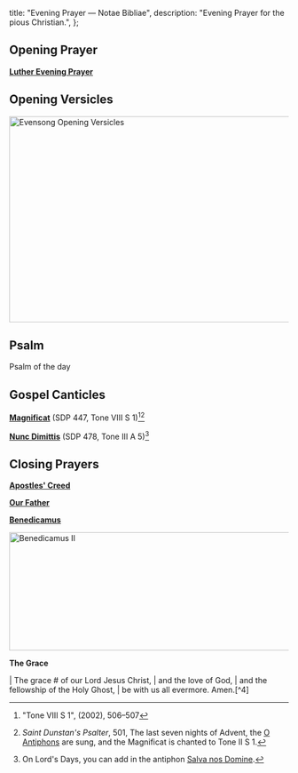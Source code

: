   title: "Evening Prayer — Notae Bibliae",
  description: "Evening Prayer for the pious Christian.",
};

<Initial text="Evening Prayer" />

## Opening Prayer

[**Luther Evening Prayer**](/liturgy/prayers/luther-evening-prayer)

## Opening Versicles

<Image
  src="/chants/evensong-opening-versicles.svg"
  alt="Evensong Opening Versicles"
  width="600"
  height="371"
/>

## Psalm

Psalm of the day

## Gospel Canticles

[**Magnificat**](/liturgy/music/chants/magnificat) (SDP 447, Tone VIII S 1)[^1][^2]

[**Nunc Dimittis**](/liturgy/music/chants/nunc-dimittis) (SDP 478, Tone III A 5)[^3]

## Closing Prayers

[**Apostles' Creed**](/liturgy/creeds/apostles-creed)

[**Our Father**](/liturgy/prayers/our-father)

[**Benedicamus**](/liturgy/music/chants/benedicamus)

<Image
  src="/chants/benedicamus-ii.svg"
  alt="Benedicamus II"
  width="600"
  height="213"
/>

**The Grace**

<Poetry>
|  The grace # of our Lord Jesus Christ,
|      and the love of God,
|      and the fellowship of the Holy Ghost,
|          be with us all evermore. Amen.[^4]
</Poetry>

[^1]: "Tone VIII S 1", *<Definition lang="english" anchor="saint-dunstans-psalter" text="Saint Dunstan's Plainsong Psalter" />* (2002), 506–507
[^2]: *Saint Dunstan's Psalter*, 501, The last seven nights of Advent, the [O Antiphons](/glossary/liturgical-terms#o-antiphons) are sung, and the Magnificat is chanted to Tone II S 1.
[^3]: On Lord's Days, you can add in the antiphon [Salva nos Domine](/liturgy/music/chants/salva-nos-domine).
[^4]: 2 Corinthians 13:14
